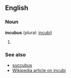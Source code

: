 ==English==
===Noun===
'''incubus''' (plural: [[incubi]])

# {{stub}}
{{seeCites}}

===See also===
*[[succubus]]
*[[w:incubus|Wikipedia article on incubi]]